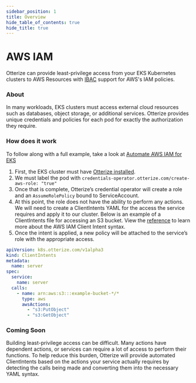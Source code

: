```yaml
---
sidebar_position: 1
title: Overview
hide_table_of_contents: true
hide_title: true
---
```


# AWS IAM

Otterize can provide least-privilege access from your EKS Kubernetes clusters to AWS Resources with [IBAC](/overview/intent-based-access-control/) support for AWS's IAM policies.

### About

In many workloads, EKS clusters must access external cloud resources such as databases, object storage, or additional services. Otterize provides unique credentials and policies for each pod for exactly the authorization they require.

### How does it work

To follow along with a full example, take a look at [Automate AWS IAM for EKS](/access-types/aws-iam/Examples/aws-iam-eks)

1. First, the EKS cluster must have [Otterize installed](/overview/installation).
2. We must label the pod with `credentials-operator.otterize.com/create-aws-role: "true"`
3. Once that is complete, Otterize’s credential operator will create a role and an `AssumeRolePolicy` bound to ServiceAccount.
4. At this point, the role does not have the ability to perform any actions. We will need to create a ClientIntents YAML for the access the service requires and apply it to our cluster. Below is an example of a ClientIntents file for accessing an S3 bucket. View the [reference](/access-types/aws-iam/Reference) to learn more about the AWS IAM Client Intent syntax.
5. Once the intent is applied, a new policy will be attached to the service’s role with the appropriate access.

```yaml
apiVersion: k8s.otterize.com/v1alpha3
kind: ClientIntents
metadata:
  name: server
spec:
  service:
    name: server
  calls:
    - name: arn:aws:s3:::example-bucket-*/*
      type: aws
      awsActions:
        - "s3:PutObject"
        - "s3:GetObject"
```

### Coming Soon

Building least-privilege access can be difficult. Many actions have dependent actions, or services can require a lot of access to perform their functions. To help reduce this burden, Otterize will provide automated ClientIntents based on the actions your service actually requires by detecting the calls being made and converting them into the necessary YAML syntax.


